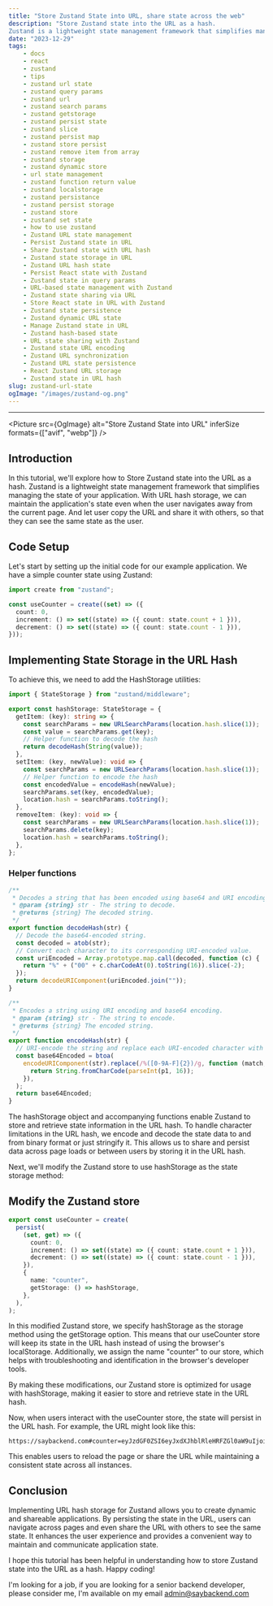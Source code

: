 ```yaml
---
title: "Store Zustand State into URL, share state across the web"
description: "Store Zustand state into the URL as a hash. 
Zustand is a lightweight state management framework that simplifies managing the state of your application."
date: "2023-12-29"
tags:
    - docs
    - react
    - zustand
    - tips
    - zustand url state
    - zustand query params
    - zustand url
    - zustand search params
    - zustand getstorage
    - zustand persist state
    - zustand slice
    - zustand persist map
    - zustand store persist
    - zustand remove item from array
    - zustand storage
    - zustand dynamic store
    - url state management
    - zustand function return value
    - zustand localstorage
    - zustand persistance
    - zustand persist storage
    - zustand store
    - zustand set state
    - how to use zustand
    - Zustand URL state management
    - Persist Zustand state in URL
    - Share Zustand state with URL hash
    - Zustand state storage in URL
    - Zustand URL hash state
    - Persist React state with Zustand
    - Zustand state in query params
    - URL-based state management with Zustand
    - Zustand state sharing via URL
    - Store React state in URL with Zustand
    - Zustand state persistence
    - Zustand dynamic URL state
    - Manage Zustand state in URL
    - Zustand hash-based state
    - URL state sharing with Zustand
    - Zustand state URL encoding
    - Zustand URL synchronization
    - Zustand URL state persistence
    - React Zustand URL storage
    - Zustand state in URL hash
slug: zustand-url-state
ogImage: "/images/zustand-og.png"
---
```



---

<Picture
  src={OgImage}
  alt="Store Zustand State into URL"
  inferSize
  formats={["avif", "webp"]}
/>
## Introduction

In this tutorial, we'll explore how to Store Zustand state into the URL as a hash. Zustand is a lightweight state management framework that simplifies managing the state of your application. With URL hash storage, we can maintain the application's state even when the user navigates away from the current page. And let user copy the URL and share it with others, so that they can see the same state as the user.

## Code Setup

Let's start by setting up the initial code for our example application. We have a simple counter state using Zustand:

```ts
import create from "zustand";

const useCounter = create((set) => ({
  count: 0,
  increment: () => set((state) => ({ count: state.count + 1 })),
  decrement: () => set((state) => ({ count: state.count - 1 })),
}));
```

## Implementing State Storage in the URL Hash

To achieve this, we need to add the HashStorage utilities:

```ts
import { StateStorage } from "zustand/middleware";

export const hashStorage: StateStorage = {
  getItem: (key): string => {
    const searchParams = new URLSearchParams(location.hash.slice(1));
    const value = searchParams.get(key);
    // Helper function to decode the hash
    return decodeHash(String(value));
  },
  setItem: (key, newValue): void => {
    const searchParams = new URLSearchParams(location.hash.slice(1));
    // Helper function to encode the hash
    const encodedValue = encodeHash(newValue);
    searchParams.set(key, encodedValue);
    location.hash = searchParams.toString();
  },
  removeItem: (key): void => {
    const searchParams = new URLSearchParams(location.hash.slice(1));
    searchParams.delete(key);
    location.hash = searchParams.toString();
  },
};
```

### Helper functions

```ts
/**
 * Decodes a string that has been encoded using base64 and URI encoding.
 * @param {string} str - The string to decode.
 * @returns {string} The decoded string.
 */
export function decodeHash(str) {
  // Decode the base64-encoded string.
  const decoded = atob(str);
  // Convert each character to its corresponding URI-encoded value.
  const uriEncoded = Array.prototype.map.call(decoded, function (c) {
    return "%" + ("00" + c.charCodeAt(0).toString(16)).slice(-2);
  });
  return decodeURIComponent(uriEncoded.join(""));
}

/**
 * Encodes a string using URI encoding and base64 encoding.
 * @param {string} str - The string to encode.
 * @returns {string} The encoded string.
 */
export function encodeHash(str) {
  // URI-encode the string and replace each URI-encoded character with its corresponding base64-encoded value.
  const base64Encoded = btoa(
    encodeURIComponent(str).replace(/%([0-9A-F]{2})/g, function (match, p1) {
      return String.fromCharCode(parseInt(p1, 16));
    }),
  );
  return base64Encoded;
}
```

The hashStorage object and accompanying functions enable Zustand to store and retrieve state information in the URL hash. To handle character limitations in the URL hash, we encode and decode the state data to and from binary format or just stringify it. This allows us to share and persist data across page loads or between users by storing it in the URL hash.

Next, we'll modify the Zustand store to use hashStorage as the state storage method:

## Modify the Zustand store

```ts
export const useCounter = create(
  persist(
    (set, get) => ({
      count: 0,
      increment: () => set((state) => ({ count: state.count + 1 })),
      decrement: () => set((state) => ({ count: state.count - 1 })),
    }),
    {
      name: "counter",
      getStorage: () => hashStorage,
    },
  ),
);
```

In this modified Zustand store, we specify hashStorage as the storage method using the getStorage option. This means that our useCounter store will keep its state in the URL hash instead of using the browser's localStorage. Additionally, we assign the name "counter" to our store, which helps with troubleshooting and identification in the browser's developer tools.

By making these modifications, our Zustand store is optimized for usage with hashStorage, making it easier to store and retrieve state in the URL hash.

Now, when users interact with the useCounter store, the state will persist in the URL hash. For example, the URL might look like this:

```
https://saybackend.com#counter=eyJzdGF0ZSI6eyJxdXJhblRleHRFZGl0aW9uIjoiYXJh
```

This enables users to reload the page or share the URL while maintaining a consistent state across all instances.

## Conclusion

Implementing URL hash storage for Zustand allows you to create dynamic and shareable applications. By persisting the state in the URL, users can navigate across pages and even share the URL with others to see the same state. It enhances the user experience and provides a convenient way to maintain and communicate application state.

I hope this tutorial has been helpful in understanding how to store Zustand state into the URL as a hash. Happy coding!






<Callout type="info">
  I'm looking for a job, if you are looking for a senior backend developer,
  please consider me, I'm available on my email <a href="mailto:admin@saybackend.com">admin@saybackend.com</a>
</Callout>
